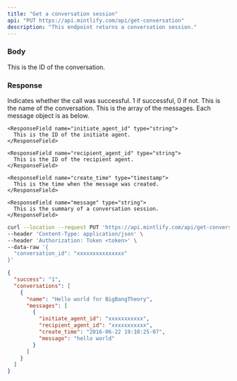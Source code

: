 ```yaml
---
title: "Get a conversation session"
api: "PUT https://api.mintlify.com/api/get-conversation"
description: "This endpoint returns a conversation session."
---
```


### Body

<ParamField body="conversation_id" type="string">
  This is the ID of the conversation.
</ParamField>

### Response

<ResponseField name="success" type="number">
  Indicates whether the call was successful. 1 if successful, 0 if not.
</ResponseField>

<ResponseField name="name" type="string">
  This is the name of the conversation.
</ResponseField>

<ResponseField name="messages" type="object">
  This is the array of the messages. Each message object is as below.

  <Expandable title="Fields">
  
    <ResponseField name="initiate_agent_id" type="string">
      This is the ID of the initiate agent.
    </ResponseField>

    <ResponseField name="recipient_agent_id" type="string">
      This is the ID of the recipient agent.
    </ResponseField>

    <ResponseField name="create_time" type="timestamp">
      This is the time when the message was created.
    </ResponseField>

    <ResponseField name="message" type="string">
      This is the summary of a conversation session.
    </ResponseField>

  </Expandable>

</ResponseField>

<RequestExample>

```bash Example Request
curl --location --request PUT 'https://api.mintlify.com/api/get-conversation' \
--header 'Content-Type: application/json' \
--header 'Authorization: Token <token>' \
--data-raw '{
  "conversation_id": "xxxxxxxxxxxxxxx"
}'
```

</RequestExample>

<ResponseExample>

```json Response
{
  "success": "1",
  "conversations": [
    {
      "name": "Hello world for BigBangTheory",
      "messages": [
        {
          "initiate_agent_id": "xxxxxxxxxxx",
          "recipient_agent_id": "xxxxxxxxxxx",
          "create_time": "2016-06-22 19:10:25-07",
          "message": "hello world"
        }
      ]
    }
  ]
}
```

</ResponseExample>
